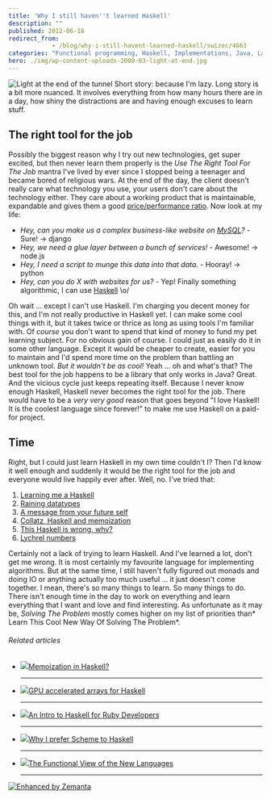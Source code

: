 ```yaml
---
title: 'Why I still haven''t learned Haskell'
description: ""
published: 2012-06-18
redirect_from: 
            - /blog/why-i-still-havent-learned-haskell/swizec/4663
categories: "Functional programming, Haskell, Implementations, Java, Languages, Programming, Tools, Uncategorized"
hero: ./img/wp-content-uploads-2009-03-light-at-end.jpg
---
```

![Light at the end of the tunnel](./img/wp-content-uploads-2009-03-light-at-end.jpg "Light at the end of the tunnel") Short story: because I&#x27;m lazy. Long story is a bit more nuanced. It involves everything from how many hours there are in a day, how shiny the distractions are and having enough excuses to learn stuff.

## The right tool for the job

Possibly the biggest reason why I try out new technologies, get super excited, but then never learn them properly is the _Use The Right Tool For The Job_ mantra I&#x27;ve lived by ever since I stopped being a teenager and became bored of religious wars. At the end of the day, the client doesn&#x27;t really care what technology you use, your users don&#x27;t care about the technology either. They care about a working product that is maintainable, expandable and gives them a good [price/performance ratio](http://en.wikipedia.org/wiki/Price/performance_ratio "Price/performance ratio"). Now look at my life:

- _Hey, can you make us a complex business-like website on [MySQL](http://en.wikipedia.org/wiki/MySQL "MySQL")?_ - Sure! -&gt; django
- _Hey, we need a glue layer between a bunch of services!_ - Awesome! -&gt; node.js
- _Hey, I need a script to munge this data into that data._ - Hooray! -&gt; python
- _Hey, can you do X with websites for us?_ - Yep! Finally something algorithmic, I can use [Haskell](http://en.wikipedia.org/wiki/Haskell_%28programming_language%29 "Haskell (programming language)") \\o/

Oh wait ... except I can&#x27;t use Haskell. I&#x27;m charging you decent money for this, and I&#x27;m not really productive in Haskell yet. I can make some cool things with it, but it takes twice or thrice as long as using tools I&#x27;m familiar with. Of _course_ you don&#x27;t want to spend that kind of money to fund my pet learning subject. For no obvious gain of course. I could just as easily do it in some other language. Except it would be cheaper to create, easier for you to maintain and I&#x27;d spend more time on the problem than battling an unknown tool. _But it wouldn&#x27;t be as cool!_ Yeah ... oh and what&#x27;s that? The best tool for the job happens to be a library that only works in Java? Great. And the vicious cycle just keeps repeating itself. Because I never know enough Haskell, Haskell never becomes the right tool for the job. There would have to be a _very very good_ reason that goes beyond &quot;I love Haskell! It is the coolest language since forever!&quot; to make me use Haskell on a paid-for project.

## Time

Right, but I could just learn Haskell in my own time couldn&#x27;t I? Then I&#x27;d know it well enough and suddenly it would be the right tool for the job and everyone would live happily ever after. Well, no. I&#x27;ve tried that:

1. [Learning me a Haskell](http://swizec.com/blog/learning-me-a-haskell/swizec/3272)
2. [Raining datatypes](http://swizec.com/blog/sabbatical-week-day-3-raining-datatypes/swizec/3293)
3. [A message from your future self](http://swizec.com/blog/a-message-from-your-future-self/swizec/3377)
4. [Collatz, Haskell and memoization](http://swizec.com/blog/collatz-haskell-and-memoization/swizec/3382)
5. [This Haskell is wrong, why?](http://swizec.com/blog/this-haskell-is-wrong-why/swizec/3489)
6. [Lychrel numbers](http://swizec.com/blog/lychrel-numbers/swizec/3559)

Certainly not a lack of trying to learn Haskell. And I&#x27;ve learned a lot, don&#x27;t get me wrong. It is most certainly my favourite language for implementing algorithms. But at the same time, I still haven&#x27;t fully figured out monads and doing IO or anything actually too much useful ... it just doesn&#x27;t come together. I mean, there&#x27;s so many things to learn. So many things to do. There isn&#x27;t enough time in the day to work on everything and learn everything that I want and love and find interesting. As unfortunate as it may be, _Solving The Problem_ mostly comes higher on my list of priorities than* Learn This Cool New Way Of Solving The Problem*.

###### Related articles

- [![](http://i.zemanta.com/94679149_80_80.jpg)](http://stackoverflow.com/questions/3208258/memoization-in-haskell)[Memoization in Haskell?](http://stackoverflow.com/questions/3208258/memoization-in-haskell)

  ***

- [![](http://i.zemanta.com/88781041_80_80.jpg)](http://justtesting.org/gpu-accelerated-array-computations-in-haskell)[GPU accelerated arrays for Haskell](http://justtesting.org/gpu-accelerated-array-computations-in-haskell)

  ***

- [![](http://i.zemanta.com/noimg_00_80_80.jpg)](http://www.free-variable.org/2012/05/an-intro-to-haskell-for-ruby-programmers/)[An Intro to Haskell for Ruby Developers](http://www.free-variable.org/2012/05/an-intro-to-haskell-for-ruby-programmers/)

  ***

- [![](http://i.zemanta.com/noimg_08_80_80.jpg)](http://slidetocode.com/2012/04/09/why-i-prefer-scheme-to-haskell/)[Why I prefer Scheme to Haskell](http://slidetocode.com/2012/04/09/why-i-prefer-scheme-to-haskell/)

  ***

- [![](http://i.zemanta.com/noimg_11_80_80.jpg)](http://www.i-programmer.info/professional-programmer/i-programmer/3892-the-functional-view-of-the-new-languages.html)[The Functional View of the New Languages](http://www.i-programmer.info/professional-programmer/i-programmer/3892-the-functional-view-of-the-new-languages.html)

  ***

[![Enhanced by Zemanta](http://img.zemanta.com/zemified_e.png?x-id=b8c535c5-2cdf-47f7-8371-444768f084df)](http://www.zemanta.com/?px "Enhanced by Zemanta")
